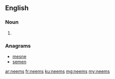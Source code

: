 ==English==

===Noun===
{{head|en|plural}}

# {{plural of|neem|lang=en|nocat=1}}

===Anagrams===
* [[mesne#English|mesne]]
* [[semen#English|semen]]

[[ar:neems]]
[[fr:neems]]
[[ku:neems]]
[[mg:neems]]
[[my:neems]]